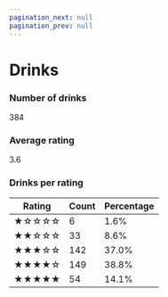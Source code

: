```yaml
---
pagination_next: null
pagination_prev: null
---
```


# Drinks
<!-- A collection of cocktails by a hobby mixologist -->

<!-- import DocCardList from '@theme/DocCardList';

<DocCardList className="DocCardList" /> -->

<!-- $DRINKS_STATS -->

### Number of drinks
384

### Average rating
3.6

### Drinks per rating
| Rating | Count | Percentage |
| ------ | ----- | ---------- |
| ★☆☆☆☆  | 6     | 1.6%       |
| ★★☆☆☆  | 33    | 8.6%       |
| ★★★☆☆  | 142   | 37.0%      |
| ★★★★☆  | 149   | 38.8%      |
| ★★★★★  | 54    | 14.1%      |